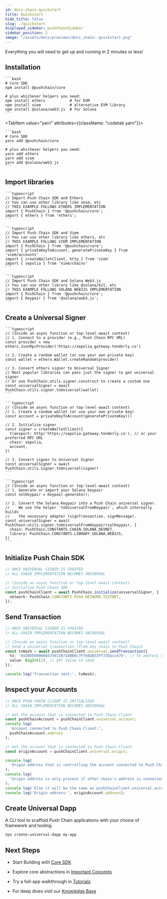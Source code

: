 ```yaml
---
id: docs-chain-quickstart
title: Quickstart
hide_title: false
slug: ./quickstart
displayed_sidebar: pushChainSidebar
sidebar_position: 2
image: "/assets/docs/previews/docs_chain--quickstart.png"
---
```


<head>
  <title>Quickstart | Push Chain Docs</title>
</head>


<!-- Content Start -->

Everything you will need to get up and running in 2 minutes or less!

## Installation

<Tabs className="codetabs" groupId="quickstart-examples">
  <TabItem value="npm" attributes={{className: "codetab npm"}} default>

    ```bash
    # Core SDK
    npm install @pushchain/core

    # plus whichever helpers you need:
    npm install ethers           # for EVM
    npm install viem             # alternative EVM library
    npm install @solana/web3.js  # for Solana
    ```

  </TabItem>

  <TabItem value="yarn" attributes={{className: "codetab yarn"}}>

    ```bash
    # Core SDK
    yarn add @pushchain/core

    # plus whichever helpers you need:
    yarn add ethers
    yarn add viem
    yarn add @solana/web3.js
    ```

  </TabItem>
</Tabs>

## Import libraries

<Tabs groupId="quickstart-examples">
  <TabItem value='ethers_v6' label='Ethers (v6)' default>

    ```typescript
    // Import Push Chain SDK and Ethers
    // You can use other library like veim, etc
    // THIS EXAMPLE FOLLOWS ETHERS IMPLEMENTATION
    import { PushChain } from '@pushchain/core';
    import { ethers } from 'ethers';
    ```

  </TabItem>

  <TabItem value='viem' label='Viem'>

    ```typescript
    // Import Push Chain SDK and Viem
    // You can use other library like ethers, etc
    // THIS EXAMPLE FOLLOWS VIEM IMPLEMENTATION
    import { PushChain } from '@pushchain/core';
    import { privateKeyToAccount, generatePrivateKey } from 'viem/accounts'
    import { createWalletClient, http } from 'viem'
    import { sepolia } from 'viem/chains'
    ```

  </TabItem>

  <TabItem value='solana_web3js' label='Solana (Web3 JS)'>

    ```typescript
    // Import Push Chain SDK and Solana Web3.js
    // You can use other library like @solana/kit, etc
    // THIS EXAMPLE FOLLOWS SOLANA WEB3JS IMPLEMENTATION
    import { PushChain } from '@pushchain/core';
    import { Keypair } from '@solana/web3.js';
    ```

  </TabItem>
</Tabs>

## Create a Universal Signer

<Tabs groupId="quickstart-examples">
  <TabItem value='ethers_v6' label='Ethers (v6)' default>

    ```typescript
    // (Inside an async function or top-level-await context)
    // 1. Connect to a provider (e.g., Push Chain RPC URL)
    const provider = new ethers.JsonRpcProvider('https://sepolia.gateway.tenderly.co')

    // 2. Create a random wallet (or use your own private key)
    const wallet = ethers.Wallet.createRandom(provider)

    // 3. Convert ethers signer to Universal Signer
    // Most popular libraries can pass just the signer to get universal signer
    // Or use PushChain.utils.signer.construct to create a custom one
    const universalSigner = await PushChain.utils.signer.toUniversal(wallet)
    ```

  </TabItem>

  <TabItem value='viem' label='Viem'>

    ```typescript
    // (Inside an async function or top-level-await context)
    // 1. Create a random wallet (or use your own private key)
    const account = privateKeyToAccount(generatePrivateKey())

    // 2. Initialize signer
    const signer = createWalletClient({
      transport: http('https://sepolia.gateway.tenderly.co'), // or your preferred RPC URL
      chain: sepolia,
      account,
    })

    // 3. Convert signer to Universal Signer
    const universalSigner = await PushChain.utils.signer.toUniversal(signer)
    ```

  </TabItem>

  <TabItem value='solana_web3js' label='Solana (Web3 JS)'>

    ```typescript
    // (Inside an async function or top-level-await context)
    // 1. Generate or import your Solana keypair
    const solKeypair = Keypair.generate();

    // 2. Convert the Solana Keypair into a Push Chain universal signer.
    //    We use the helper `toUniversalFromKeypair`, which internally builds
    //    the necessary adapter (signTransaction, signMessage).
    const universalSigner = await PushChain.utils.signer.toUniversalFromKeypair(solKeypair, {
      chain: PushChain.CONSTANTS.CHAIN.SOLANA_DEVNET,
      library: PushChain.CONSTANTS.LIBRARY.SOLANA_WEB3JS,
    })
    ```

  </TabItem>
</Tabs>

## Initialize Push Chain SDK

```typescript
// ONCE UNIVERSAL SIGNER IS CREATED
// ALL CHAIN IMPLEMENTATION BECOMES UNIVERSAL

// (Inside an async function or top-level-await context)
// Initialize Push Chain SDK
const pushChainClient = await PushChain.initialize(universalSigner, {
  network: PushChain.CONSTANTS.PUSH_NETWORK.TESTNET,
});
```

## Send Transaction

```typescript
// ONCE UNIVERSAL SIGNER IS CREATED
// ALL CHAIN IMPLEMENTATION BECOMES UNIVERSAL

// (Inside an async function or top-level-await context)
// Send a universal transaction (from any chain to Push Chain)
const txHash = await pushChainClient.universal.sendTransaction({
  to: '0xD0DE00000447492307108Bdc7Ff6BaB33Ff37Dacc479', // To address on Push Chain
  value: BigInt(1), // $PC Value to send
});

console.log('Transaction sent:', txHash);
```

## Inspect your Accounts

```typescript
// ONCE PUSH CHAIN CLIENT IS INITIALIZED
// ALL CHAIN IMPLEMENTATION BECOMES UNIVERSAL

// Get the account that is connected to Push Chain Client
const pushChainAccount = pushChainClient.universal.account;
console.log(
  'Account connected to Push Chain Client:',
  pushChainAccount.address
);

// Get the account that is connected to Push Chain Client
const originAccount = pushChainClient.universal.origin;

console.log(
  'Origin address that is controlling the account connected to Push Chain Client'
);
console.log(
  "Origin address is only present if other chain's address is connected to Push Chain Client"
);
console.log('Else it will be the same as pushChainClient.universal.account');
console.log('Origin address:', originAccount.address);
```

## Create Universal Dapp

A CLI tool to scaffold Push Chain applications with your choice of framework and tooling.

```bash
npx create-universal-dapp my-app
```

## Next Steps

- Start Building with [Core SDK](/docs/chain/build/)

- Explore core abstractions in [Important Concepts](/docs/chain/important-concepts)
- Try a full-app walkthrough in [Tutorials](/docs/chain/tutorials/)
- For deep dives visit our [Knowledge Base](https://push.org/knowledge/)
